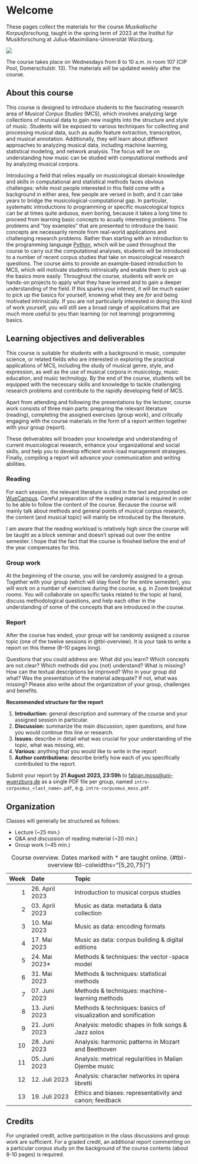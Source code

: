 # Welcome {.unnumbered}

These pages collect the materials for the course _Musikalische Korpusforschung_, taught in the spring term of 2023 at the Institut für Musikforschung at Julius-Maximilians-Universität Würzburg.

![](img/abstract_bg.jpg)

::: {.callout-note}

The course takes place on Wednesdays from 8 to 10 a.m. in room 107 (CIP Pool, Domerschulstr. 13). The materials will be updated weekly after the course.

::: 

## About this course

This course is designed to introduce students to the fascinating research area of _Musical Corpus Studies_ (MCS), which involves analyzing large collections of musical data to gain new insights into the structure and style of music. Students will be exposed to various techniques for collecting and processing musical data, such as audio feature extraction, transcription, and musical annotation. Additionally, they will learn about different approaches to analyzing musical data, including machine learning, statistical modeling, and network analysis. The focus will be on understanding how music can be studied with computational methods and by analyzing musical corpora.

Introducing a field that relies equally on musicological domain knowledge and skills in computational and statistical methods 
faces obvious challenges: while most people interested in this field come with a background in either area,
few people are versed in both, and it can take years to bridge the musicological-computational gap. 
In particular, systematic introductions to programming or specific musicological topics can be at times quite arduous, even boring, because it takes a long time to proceed from learning basic concepts to acually interesting problems. 
The problems and "toy examples" that are presented to introduce the basic concepts are necessarily remote from real-world applications and challenging research problems. 
Rather than starting with an introduction to the programming language [Python](https://python.org), which will be used throughout the course to carry out the computational analyses, students will be introduced to a number of recent corpus studies that take on musicological research questions. The course aims to provide an example-based introduction to MCS, which will motivate students intrinsically and enable them to pick up the basics more easily. Throughout the course, students will work on hands-on projects to apply what they have learned and to gain a deeper understanding of the field.
If this sparks your interest, it will be much easier to pick up the basics for yourself,
knowing what they are *for* and being motivated intrinsically. 
If you are not particularly interested in doing this kind of work yourself, 
you will still see a broad range of applications that are much more useful to you than 
learning (or not learning) programming basics.

## Learning objectives and deliverables

This course is suitable for students with a background in music, computer science, or related fields who are interested in exploring the practical applications of MCS, including the study of musical genre, style, and expression, as well as the use of musical corpora in musicology, music education, and music technology. By the end of the course, students will be equipped with the necessary skills and knowledge to tackle challenging research problems and contribute to the rapidly developing field of MCS.

Apart from attending and following the presentations by the lecturer, 
course work consists of three main parts: preparing the relevant literature (reading), completing the assigned exercises (group work), and critically engaging with the course materials in the form of a report written together with your group (report).

These deliverables will broaden your knowledge and understanding of current musicological research, enhance your organizational and social skills, and help you to develop efficient work-load management strategies.
Finally, compiling a report will advance your communication and writing abilities.

### Reading

For each session, the relevant literature is cited in the text and provided on [WueCampus](https://www.example.com). Careful preparation of the reading material is required in order to be able to follow the content of the course. Because the course will mainly talk about methods and general points of musical corpus research, the content (and musical topic) will mainly be introduced by the literature. 

I am aware that the reading workload is relatively high since the course will be taught as a block seminar and doesn't spread out over the entire semester. I hope that the fact that the course is finished before the 
end of the year compensates for this. 

### Group work

At the beginning of the course, you will be randomly assigned to a group. 
Together with your group (which will stay fixed for the entire semester), 
you will work on a number of exercises during the course, e.g. in Zoom breakout rooms. 
You will collaborate on specific tasks related to the topic at hand, discuss methodological questions, and help each other in the understanding of some of the concepts that are introduced in the course.

### Report

After the course has ended, your group will be randomly assigned a course topic (one of the twelve sessions in @tbl-overview). 
It is your task to write a report on this theme (8--10 pages long).

Questions that you could address are: 
What did you learn? Which concepts are not clear? Which methods did you (not) understand? 
What is missing? How can the textual descriptions be improved? Who in your group did what? 
Was the presentation of the material adequate? If not, what was missing? 
Please also write about the organization of your group, challenges and benefits. 

<!-- .. - create issues on GitHub
.. - writing academic reviews -->

**Recommended structure for the report**

#. **Introduction:** general description and summary of the course and your assigned session in particular. 
#. **Discussion:** summarize the main discussion, open questions, and how you would continue this line or research.
#. **Issues:** describe in detail what was crucial for your understanding of the topic, what was missing, etc.
#. **Various:** anything that you would like to write in the report 
#. **Author contributions:** describe briefly how each of you specifically contributed to the report.

::: {.callout-important}
Submit your report by **21 August 2023, 23:59h** to [fabian.moss@uni-wuerzburg.de](mailto:fabian.moss@uni-wuerzburg.de) 
as a single PDF file per group, named `intro-corpusmus_<last_name>.pdf`, e.g. `intro-corpusmus_moss.pdf`.
:::

## Organization

Classes will generally be structured as follows:

* Lecture (~25 min.)
* Q&A and discussion of reading material (~20 min.)
* Group work (~45 min.)

<!-- **Week 1: Introduction to Musical Corpus Studies**

- Overview of the course and its objectives
- Overview of the field of musical corpus studies and its history
- Overview of the various types of musical corpora and their applications
- Lecture (30 min)
- Discussion and Q&A (30 min)
- Introduction to the course project (30 min)

**Week 2-4: Data Collection and Processing**

- Overview of audio feature extraction and transcription techniques
- Overview of musical annotation and data labeling
- Hands-on exercises to practice data collection and processing (45 min)
- Group project work (45 min)

**Week 5-7: Musical Analysis Techniques**

- Overview of machine learning techniques for musical analysis
- Overview of statistical modeling and network analysis
Hands-on exercises to practice different analysis techniques (45 min)
- Group project work (45 min)

**Week 8-10: Applications of Musical Corpus Studies**

- Overview of the study of musical genre and style
- Overview of the use of musical corpora in musicology, music education, and music technology
- Guest lecture by a researcher in the field (45 min)
- Group project work (45 min)

**Week 11-13: Visualization and Sonification of Musical Data**

- Overview of techniques for visualizing and sonifying musical data
- Hands-on exercises to practice different visualization and sonification techniques (45 min)
- Individual project work and consultations (45 min)

**Week 14: Final Project Presentation**

- Student presentations of their course project (45 min)
- Feedback and Q&A (45 min) -->


| Week | Date          | Topic                                      |
|----:|:---------------|:-------------------------------------------|
| 1   | 26. April 2023 | Introduction to musical corpus studies     | 
| 2   | 03. April 2023 | Music as data: metadata & data collection  | 
| 3   | 10. Mai 2023   | Music as data: encoding formats            | 
| 4   | 17. Mai 2023   | Music as data: corpus building & digital editions |
| 5   | 24. Mai 2023*  | Methods & techniques: the vector-space model   | 
| 6   | 31. Mai 2023   | Methods & techniques: statistical methods      | 
| 7   | 07. Juni 2023  | Methods & techniques: machine-learning methods | 
| 8   | 13. Juni 2023  | Methods & techniques: basics of visualization and sonification |
| 9   | 21. Juni 2023  | Analysis: melodic shapes in folk songs & Jazz solos    | 
| 10  | 28. Juni 2023  | Analysis: harmonic patterns in Mozart and Beethoven   | 
| 11  | 05. Juni 2023  | Analysis: metrical regularities in Malian Djembe music | 
| 12  | 12. Juli 2023  | Analysis: character networks in opera libretti | 
| 13  | 19. Juli 2023  | Ethics and biases: representativity and canon; feedback |     1 |

: Course overview. Dates marked with * are taught online. {#tbl-overview tbl-colwidths="[5,20,75]"}

<!-- | 13  | 12. Juli 2023  | Analysis: authorship attribution in Renaissance polyphony |  -->

## Credits

For ungraded credit, active participation in the class discussions 
and group work are sufficient. For a graded credit, an additional report 
commenting on a particular corpus study on the background of the course
contents (about 8-10 pages) is required.

<!-- Active participation in this course is compensated with 3 credit points (CPs), [equivalent to a work load of 90 hours](https://verwaltung.uni-koeln.de/abteilung21/content/studienangebot/studiengaenge_u__abschluesse/bachelor__und_masterstudiengaenge/index_ger.html). 
These are distributed as follows: 24 SWS (à 45 minutes) are allocated to presence in the block seminar. Additionally, 24 SWS are dedicated to the preparation and follow-up of the material. The remainder of 42 SWS goes to the reading of the relevant literature. -->